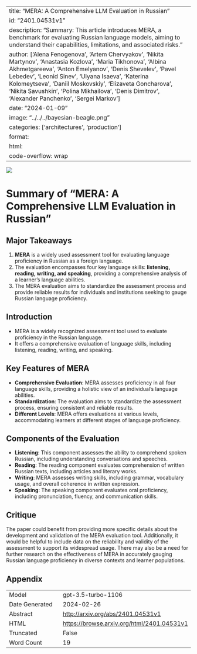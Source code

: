 
---
title: "MERA: A Comprehensive LLM Evaluation in Russian"
id: "2401.04531v1"
description: "Summary: This article introduces MERA, a benchmark for evaluating Russian language models, aiming to understand their capabilities, limitations, and associated risks."
author: ['Alena Fenogenova', 'Artem Chervyakov', 'Nikita Martynov', 'Anastasia Kozlova', 'Maria Tikhonova', 'Albina Akhmetgareeva', 'Anton Emelyanov', 'Denis Shevelev', 'Pavel Lebedev', 'Leonid Sinev', 'Ulyana Isaeva', 'Katerina Kolomeytseva', 'Daniil Moskovskiy', 'Elizaveta Goncharova', 'Nikita Savushkin', 'Polina Mikhailova', 'Denis Dimitrov', 'Alexander Panchenko', 'Sergei Markov']
date: "2024-01-09"
image: "../../../bayesian-beagle.png"
categories: ['architectures', 'production']
format:
  html:
    code-overflow: wrap
---

![](../../../bayesian-beagle.png)

# Summary of "MERA: A Comprehensive LLM Evaluation in Russian"

## Major Takeaways
1. **MERA** is a widely used assessment tool for evaluating language proficiency in Russian as a foreign language.
2. The evaluation encompasses four key language skills: **listening, reading, writing, and speaking**, providing a comprehensive analysis of a learner's language abilities.
3. The MERA evaluation aims to standardize the assessment process and provide reliable results for individuals and institutions seeking to gauge Russian language proficiency.

## Introduction
- MERA is a widely recognized assessment tool used to evaluate proficiency in the Russian language.
- It offers a comprehensive evaluation of language skills, including listening, reading, writing, and speaking.

## Key Features of MERA
- **Comprehensive Evaluation**: MERA assesses proficiency in all four language skills, providing a holistic view of an individual's language abilities.
- **Standardization**: The evaluation aims to standardize the assessment process, ensuring consistent and reliable results.
- **Different Levels**: MERA offers evaluations at various levels, accommodating learners at different stages of language proficiency.

## Components of the Evaluation
- **Listening**: This component assesses the ability to comprehend spoken Russian, including understanding conversations and speeches.
- **Reading**: The reading component evaluates comprehension of written Russian texts, including articles and literary works.
- **Writing**: MERA assesses writing skills, including grammar, vocabulary usage, and overall coherence in written expression.
- **Speaking**: The speaking component evaluates oral proficiency, including pronunciation, fluency, and communication skills.

## Critique
The paper could benefit from providing more specific details about the development and validation of the MERA evaluation tool. Additionally, it would be helpful to include data on the reliability and validity of the assessment to support its widespread usage. There may also be a need for further research on the effectiveness of MERA in accurately gauging Russian language proficiency in diverse contexts and learner populations.

## Appendix

|          |          |
|----------|----------|
| Model     | gpt-3.5-turbo-1106       |
| Date Generated     | 2024-02-26       |
| Abstract | [http://arxiv.org/abs/2401.04531v1](http://arxiv.org/abs/2401.04531v1)        |
| HTML     | [https://browse.arxiv.org/html/2401.04531v1](https://browse.arxiv.org/html/2401.04531v1)       |
| Truncated       | False       |
| Word Count       | 19       |